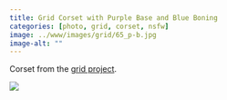 ```yaml
---
title: Grid Corset with Purple Base and Blue Boning
categories: [photo, grid, corset, nsfw]
image: ../www/images/grid/65_p-b.jpg
image-alt: ""
---
```


Corset from the [grid project](/posts/2025-01-27_grid-project.html).

![](../www/images/grid/65_p-b.jpg)

